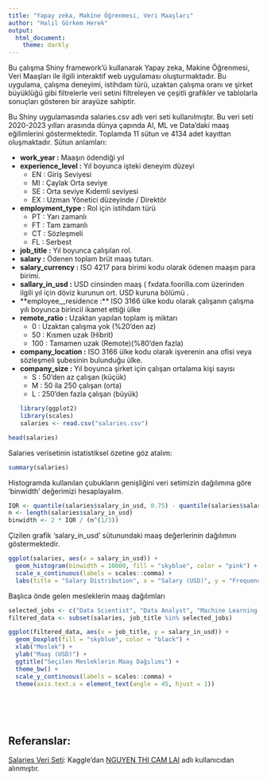 ```yaml
---
title: "Yapay zeka, Makine Öğrenmesi, Veri Maaşları"
author: "Halil Görkem Herek"
output:
  html_document:
    theme: darkly
---
```


Bu çalışma Shiny framework'ü kullanarak Yapay zeka, Makine Öğrenmesi, Veri Maaşları ile ilgili interaktif web uygulaması oluşturmaktadır. Bu uygulama, çalışma deneyimi, istihdam türü, uzaktan çalışma oranı ve şirket büyüklüğü gibi filtrelerle veri setini filtreleyen ve çeşitli grafikler ve tablolarla sonuçları gösteren bir arayüze sahiptir.

Bu Shiny uygulamasında salaries.csv adlı veri seti kullanılmıştır. Bu veri seti 2020-2023 yılları arasında dünya çapında AI, ML ve Data'daki maaş eğilimlerini göstermektedir.
Toplamda 11 sütun ve 4134 adet kayıttan oluşmaktadır.
Sütun anlamları: 

- **work_year :** Maaşın ödendiği yıl
- **experience_level :** Yıl boyunca işteki deneyim düzeyi
  + EN : Giriş Seviyesi
  + MI : Çaylak Orta seviye
  + SE : Orta seviye Kıdemli seviyesi
  + EX : Uzman Yönetici düzeyinde / Direktör
- **employment_type :** Rol için istihdam türü
  + PT : Yarı zamanlı
  + FT : Tam zamanlı
  + CT : Sözleşmeli
  + FL : Serbest
- **job_title :** Yıl boyunca çalışılan rol.
- **salary :** Ödenen toplam brüt maaş tutarı.
- **salary_currency :** ISO 4217 para birimi kodu olarak ödenen maaşın para birimi.
- **sallary_in_usd :** USD cinsinden maaş ( fxdata.foorilla.com üzerinden ilgili yıl için döviz kurunun ort. USD kuruna bölümü .
- **employee__residence :** ISO 3166 ülke kodu olarak çalışanın çalışma yılı boyunca birincil ikamet ettiği ülke
- **remote_ratio :** Uzaktan yapılan toplam iş miktarı
  + 0 : Uzaktan çalışma yok (%20'den az)
  + 50 : Kısmen uzak (Hibrit)
  + 100 : Tamamen uzak (Remote)(%80'den fazla)
- **company_location :** ISO 3166 ülke kodu olarak işverenin ana ofisi veya sözleşmeli şubesinin bulunduğu ülke.
- **company_size :** Yıl boyunca şirket için çalışan ortalama kişi sayısı
  + S : 50'den az çalışan (küçük)
  + M : 50 ila 250 çalışan (orta)
  + L : 250'den fazla çalışan (büyük)
```r
library(ggplot2)
library(scales)
salaries <- read.csv("salaries.csv")
```

```r
head(salaries)
```
 
Salaries verisetinin istatistiksel özetine göz atalım:

```r
summary(salaries)
```
Histogramda kullanılan çubukların genişliğini veri setimizin dağılımına göre 'binwidth' değerimizi hesaplayalım.

```r
IQR <- quantile(salaries$salary_in_usd, 0.75) - quantile(salaries$salary_in_usd, 0.25)
n <- length(salaries$salary_in_usd)
binwidth <- 2 * IQR / (n^(1/3))

```

Çizilen grafik 'salary_in_usd' sütunundaki maaş değerlerinin dağılımını göstermektedir.

```r
ggplot(salaries, aes(x = salary_in_usd)) +
  geom_histogram(binwidth = 10000, fill = "skyblue", color = "pink") +
  scale_x_continuous(labels = scales::comma) +
  labs(title = "Salary Distribution", x = "Salary (USD)", y = "Frequency")

```

Başlıca önde gelen mesleklerin maaş dağılımları

```r
selected_jobs <- c("Data Scientist", "Data Analyst", "Machine Learning Engineer", "AI Developer")
filtered_data <- subset(salaries, job_title %in% selected_jobs)

ggplot(filtered_data, aes(x = job_title, y = salary_in_usd)) +
  geom_boxplot(fill = "skyblue", color = "black") +
  xlab("Meslek") +
  ylab("Maaş (USD)") +
  ggtitle("Seçilen Mesleklerin Maaş Dağılımı") +
  theme_bw() +
  scale_y_continuous(labels = scales::comma) +
  theme(axis.text.x = element_text(angle = 45, hjust = 1))
```
<br><br><br>

## Referanslar:<br>

[Salaries Veri Seti](https://www.kaggle.com/datasets/nguyenthicamlai/ai-ml-data-salaries): Kaggle'dan [NGUYEN THI CAM LAI](https://www.kaggle.com/nguyenthicamlai) adlı kullanıcıdan alınmıştır.
